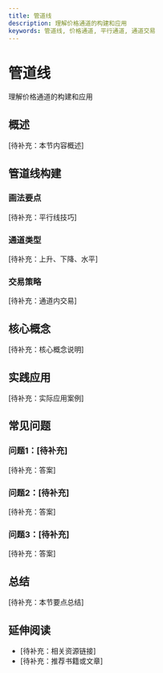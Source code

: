 ```yaml
---
title: 管道线
description: 理解价格通道的构建和应用
keywords: 管道线, 价格通道, 平行通道, 通道交易
---
```


# 管道线

理解价格通道的构建和应用

## 概述

[待补充：本节内容概述]

## 管道线构建

### 画法要点
[待补充：平行线技巧]

### 通道类型
[待补充：上升、下降、水平]

### 交易策略
[待补充：通道内交易]

## 核心概念

[待补充：核心概念说明]

## 实践应用

[待补充：实际应用案例]

## 常见问题

### 问题1：[待补充]
[待补充：答案]

### 问题2：[待补充]
[待补充：答案]

### 问题3：[待补充]
[待补充：答案]

## 总结

[待补充：本节要点总结]

## 延伸阅读

- [待补充：相关资源链接]
- [待补充：推荐书籍或文章]
